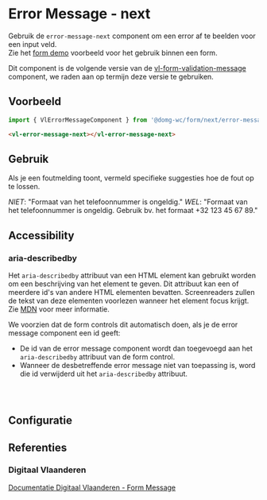 
# Error Message - next

Gebruik de `error-message-next` component om een error af te beelden voor een input veld.<br/>
Zie het [form demo](/docs/applicatief-voorbeelden-form-demo--documentatie) voorbeeld voor het gebruik binnen een form.

Dit component is de volgende versie van de [vl-form-validation-message](/docs/elements-form-message-form-validation-message--documentatie) component, we raden aan op termijn deze versie te gebruiken.

## Voorbeeld

```js
import { VlErrorMessageComponent } from '@domg-wc/form/next/error-message';
```

```html
<vl-error-message-next></vl-error-message-next>
```

<Canvas of={VlErrorMessageStories.ErrorMessageDefault} />

## Gebruik

Als je een foutmelding toont, vermeld specifieke suggesties hoe de fout op te lossen.

*NIET*: "Formaat van het telefoonnummer is ongeldig."
*WEL*: "Formaat van het telefoonnummer is ongeldig. Gebruik bv. het formaat +32 123 45 67 89."

## Accessibility

### aria-describedby

Het `aria-describedby` attribuut van een HTML element kan gebruikt worden om een beschrijving van het element te geven. Dit attribuut kan een of meerdere id's van andere HTML elementen bevatten. Screenreaders zullen de tekst van deze elementen voorlezen wanneer het element focus krijgt.
Zie [MDN](https://developer.mozilla.org/en-US/docs/Web/Accessibility/ARIA/ARIA_Techniques/Using_the_aria-describedby_attribute) voor meer informatie.

We voorzien dat de form controls dit automatisch doen, als je de error message component een id geeft:
- De id van de error message component wordt dan toegevoegd aan het `aria-describedby` attribuut van de form control.
- Wanneer de desbetreffende error message niet van toepassing is, word die id verwijderd uit het `aria-describedby` attribuut.

```html
<vl-input-field-next aria-describedby="error-name-required" id="naam" name="naam"></vl-input-field-next>
<vl-error-message-next id="error-name-required" for="naam" state="valueMissing">Naam is niet ingevuld. Gelieve uw naam in te vullen.</vl-error-message-next>
```

## Configuratie

<ArgTypes of={VlErrorMessageStories.ErrorMessageDefault} />

## Referenties

### Digitaal Vlaanderen

[Documentatie Digitaal Vlaanderen - Form Message](https://overheid.vlaanderen.be/webuniversum/v3/documentation/forms/vl-ui-form-message)
